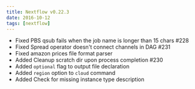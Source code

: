 ```yaml
---
title: Nextflow v0.22.3
date: 2016-10-12
tags: [nextflow]
---
```


- Fixed PBS qsub fails when the job name is longer than 15 chars #228
- Fixed Spread operator doesn't connect channels in DAG #231 
- Fixed amazon prices file format parser
- Added Cleanup scratch dir upon process completion #230
- Added `optional` flag to output file declaration
- Added `region` option to `cloud` command
- Added Check for missing instance type description 
